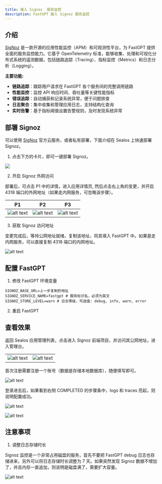 ```yaml
---
title: 接入 Signoz  服务监控
description: FastGPT 接入 Signoz 服务监控
---
```


## 介绍

[SigNoz](https://signoz.io/) 是一款开源的应用性能监控（APM）和可观测性平台，为 FastGPT 提供全面的服务监控能力。它基于 OpenTelemetry 标准，能够收集、处理和可视化分布式系统的遥测数据，包括链路追踪（Tracing）、指标监控（Metrics）和日志分析（Logging）。

**主要功能:**

- **链路追踪**：跟踪用户请求在 FastGPT 各个服务间的完整调用链路
- **性能监控**：监控 API 响应时间、吞吐量等关键性能指标
- **错误追踪**：自动捕获和记录系统异常，便于问题排查
- **日志聚合**：集中收集和管理应用日志，支持结构化查询
- **实时告警**：基于指标阈值设置告警规则，及时发现系统异常

## 部署 Signoz

可以使用 [SigNoz](https://signoz.io/) 官方云服务，或者私有部署，下面介绍在 Sealos 上快速部署 Signoz。

1. 点击下方的卡片，即可一键部署 Signoz。

[![](/imgs/Deploy-on-Sealos.svg)](https://hzh.sealos.run/?uid=fnWRt09fZP&openapp=system-template%3FtemplateName%3Dsignoz)

2. 开启 Signoz 外网访问

部署后，可点击 P1 中的详情，进入应用详情页, 然后点击右上角的变更，并开启 4318 端口的外网地址（如果走内网服务，可忽略该步骤）。

| P1 | P2 | P3 |
| --- | --- | --- |
| ![alt text](/imgs/image-112.png) | ![alt text](/imgs/image-110.png) | ![alt text](/imgs/image-111.png) |

3. 获取 Signoz 访问地址

变更完成后，等待公网地址就绪，复制该地址，将其填入 FastGPT 中。如果是走内网服务，可以直接复制 4318 端口的内网地址。

![alt text](/imgs/image-113.png)

## 配置 FastGPT

1. 修改 FastGPT 环境变量

```
SIGNOZ_BASE_URL=上一步复制的地址
SIGNOZ_SERVICE_NAME=fastgpt # 服务标识名，必须为英文
SIGNOZ_STORE_LEVEL=warn # 日志等级，可选值: debug, info, warn, error
```

2. 重启 FastGPT

## 查看效果

返回 Sealos 应用管理列表，点击进入 Signoz 前端项目，并访问其公网地址，进入管理台。 

| | |
| --- | --- |
| ![alt text](/imgs/image-114.png) | ![alt text](/imgs/image-115.png) |

首次注册需要注册一个账号（数据是存储本地数据库），随便填写即可。

![alt text](/imgs/image-116.png)

登录进去后，如果看到右侧 COMPLETED 的步骤条中，logs 和 traces 亮起，则说明配置成功。

![alt text](/imgs/image-117.png)

![alt text](/imgs/image-118.png) 

## 注意事项

1. 调整日志存储时长

Signoz 监控是一个非常占用磁盘的服务，首先不要把 FastGPT debug 日志也存储进来，另外可以将日志存储时长调整为 7 天。如果突然发现 Signoz 数据不增加了，并且内存一直追加，则说明是磁盘满了，需要扩大容量。

![alt text](/imgs/image-119.png)